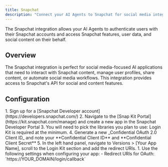 ```yaml
---
title: Snapchat
description: "Connect your AI Agents to Snapchat for social media integration, content sharing, and user engagement."
---
```



The Snapchat integration allows your AI Agents to authenticate users with their Snapchat accounts and access Snapchat features, user data, and social content on their behalf.

## Overview

The Snapchat integration is perfect for social media-focused AI applications that need to interact with Snapchat content, manage user profiles, share content, or automate social media workflows. This integration provides access to Snapchat's API for social and content features.

## Configuration

<Steps>
  <Step title="Set up app in Snapchat">
    1. Sign up for a [Snapchat Developer account](https://developers.snapchat.com/)
    2. Navigate to the [Snap Kit Portal](https://kit.snapchat.com/manage) and create a new app in the Snapchat Developer Portal
    3. You will need to pick the libraries you plan to use: Login Kit is required at the minimum.
    4. Generate a new _Confidential OAuth 2.0 Client ID_ and note your **Confidential Client ID** and **Confidential Client Secret**
    5. In the left hand panel, navigate to Versions > [Your App Name], scroll to the Login Kit section and add the redirect URIs.
  </Step>
  <Step title="Configure for Auth0">
    1. Use the following settings when configuring your app:
      - Redirect URIs for OAuth: `https://YOUR_DOMAIN/login/callback`
  </Step>
</Steps>

<FindDomainInfoBlock />

<AddConnectionInAuth0 />
